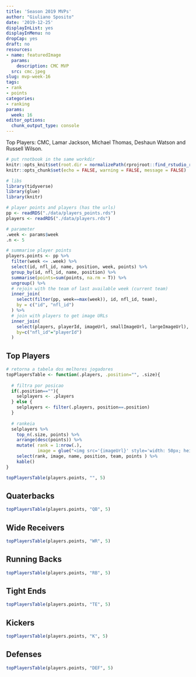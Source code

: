 ```yaml
---
title: 'Season 2019 MVPs'
author: "Giuliano Sposito"
date: '2019-12-25'
displayInList: yes
displayInMenu: no
dropCap: yes
draft: no
resources:
- name: featuredImage
  params:
    description: CMC MVP
  src: cmc.jpeg
slug: mvp-week-16
tags:
- rank
- points
categories:
- ranking
params:
  week: 16
editor_options: 
  chunk_output_type: console
---
```


Top Players: CMC, Lamar Jackson, Michael Thomas, Deshaun Watson and Russell Wilson.

<!--more-->

```r
# put rnotbook in the same workdir
knitr::opts_knit$set(root.dir = normalizePath(rprojroot::find_rstudio_root_file())) 
knitr::opts_chunk$set(echo = FALSE, warning = FALSE, message = FALSE)
```

```r
# libs
library(tidyverse)
library(glue)
library(knitr)

# player points and players (has the urls)
pp <- readRDS("./data/players_points.rds")
players <- readRDS("./data/players.rds")

# parameter
.week <- params$week
.n <- 5

# summarise player points
players.points <- pp %>% 
  filter(week <= .week) %>% 
  select(id, nfl_id, name, position, week, points) %>% 
  group_by(id, nfl_id, name, position) %>% 
  summarise(points=sum(points, na.rm = T)) %>% 
  ungroup() %>% 
  # rejoin with the team of last available week (current team)
  inner_join(
    select(filter(pp, week==max(week)), id, nfl_id, team),
    by = c("id", "nfl_id")
  ) %>% 
  # join with players to get image URLs
  inner_join(
    select(players, playerId, imageUrl, smallImageUrl, largeImageUrl),
    by=c("nfl_id"="playerId")
  )

```

## Top Players

```r

# retorna a tabela dos melhores jogadores
topPlayersTable <- function(.players, .position="", .size){
  
  # filtra por posicao 
  if(.position==""){
    selplayers <- .players
  } else {
    selplayers <- filter(.players, position==.position)  
  }
  
  # rankeia
  selplayers %>% 
    top_n(.size, points) %>% 
    arrange(desc(points)) %>% 
    mutate( rank = 1:nrow(.),
            image = glue("<img src='{imageUrl}' style='width: 50px; height: 50px'/>")) %>% 
    select(rank, image, name, position, team, points ) %>% 
    kable()
}

topPlayersTable(players.points, "", 5)

```


## Quaterbacks

```r

topPlayersTable(players.points, "QB", 5)

```

## Wide Receivers

```r

topPlayersTable(players.points, "WR", 5)

```

## Running Backs

```r

topPlayersTable(players.points, "RB", 5)

```

## Tight Ends

```r

topPlayersTable(players.points, "TE", 5)

```

## Kickers

```r

topPlayersTable(players.points, "K", 5)

```

## Defenses

```r

topPlayersTable(players.points, "DEF", 5)

```

